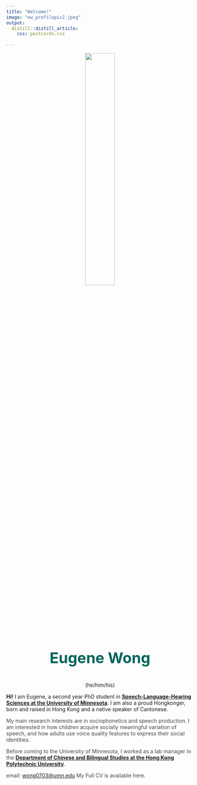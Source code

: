 ```yaml
---
title: "Welcome!"
image: "ew_profilepic2.jpeg"
output:
  distill::distill_article:
    css: postcards.css
    
---
```

<p align="center">
![](ew_profilepic2.jpeg){style="width: 40%;"}
</p>

<center>
<p style="color:#00645a; font-size:40px;">
**Eugene Wong**
</p>

(he/him/his)


</center>


<span style="color:#464646;">

**Hi!** I am Eugene, a second year PhD student in [**Speech-Language-Hearing Sciences at the University of Minnesota**](https://cla.umn.edu/slhs). I am also a proud Hongkonger, born and raised in Hong Kong and a native speaker of Cantonese. 
</span>

<span style="color:#464646;">
My main research interests are in sociophonetics and speech production. I am interested in how children acquire socially meaningful variation of speech, and how adults use voice quality features to express their social identities. 
</span>

<span style="color:#464646;">
Before coming to the University of Minnesota, I worked as a lab manager in the [**Department of Chinese and Bilingual Studies at the Hong Kong Polytechnic University**](https://www.polyu.edu.hk/cbs/). 
</span>

<span style="color:#464646;">
email: [wong0703@umn.edu](mailto:wong0703@umn.edu)
My Full CV is available here.
</span>
